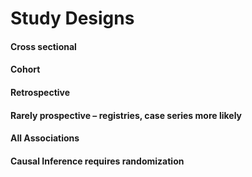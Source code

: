 # Study Designs

####	Cross sectional 

####  Cohort

####	Retrospective

####	Rarely prospective – registries, case series more likely

####	All Associations

#### Causal Inference requires randomization
